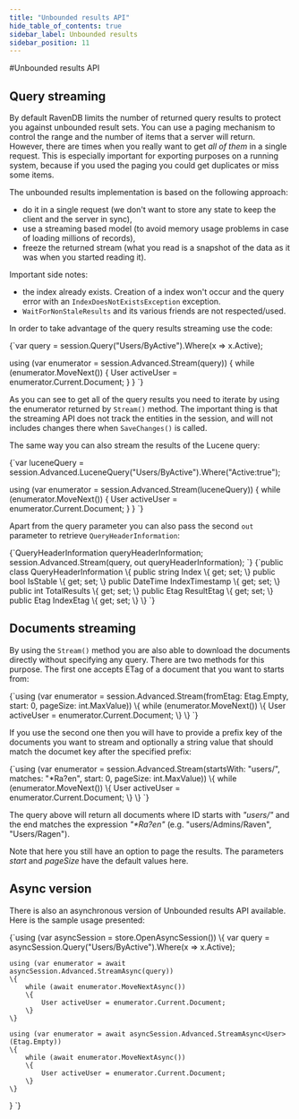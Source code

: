 ```yaml
---
title: "Unbounded results API"
hide_table_of_contents: true
sidebar_label: Unbounded results
sidebar_position: 11
---
```



#Unbounded results API

## Query streaming

By default RavenDB limits the number of returned query results to protect you against unbounded result sets. You can use a paging
mechanism to control the range and the number of items that a server will return. However, there are times when you really want to
get _all of them_ in a single request. This is especially important for exporting purposes on a running system, because if you
used the paging you could get duplicates or miss some items.

The unbounded results implementation is based on the following approach:

* do it in a single request (we don't want to store any state to keep the client and the server in sync),
* use a streaming based model (to avoid memory usage problems in case of loading millions of records),
* freeze the returned stream (what you read is a snapshot of the data as it was when you started reading it).

Important side notes:    

* the index already exists. Creation of a index won't occur and the query error with an `IndexDoesNotExistsException` exception.
* `WaitForNonStaleResults` and its various friends are not respected/used.

In order to take advantage of the query results streaming use the code:

<TabItem value="query_streaming_1" label="query_streaming_1">
<CodeBlock language="csharp">
{`var query = session.Query<User>("Users/ByActive").Where(x => x.Active);

using (var enumerator = session.Advanced.Stream(query))
\{
	while (enumerator.MoveNext())
	\{
		User activeUser = enumerator.Current.Document;
	\}
\}
`}
</CodeBlock>
</TabItem>

As you can see to get all of the query results you need to iterate by using the enumerator returned by `Stream()` method. The important
thing is that the streaming API does not track the entities in the session, and will not includes changes there when `SaveChanges()`
is called.

The same way you can also stream the results of the Lucene query:

<TabItem value="query_streaming_2" label="query_streaming_2">
<CodeBlock language="csharp">
{`var luceneQuery = session.Advanced.LuceneQuery<User>("Users/ByActive").Where("Active:true");

using (var enumerator = session.Advanced.Stream(luceneQuery))
\{
	while (enumerator.MoveNext())
	\{
		User activeUser = enumerator.Current.Document;
	\}
\}
`}
</CodeBlock>
</TabItem>

Apart from the query parameter you can also pass the second `out` parameter to retrieve `QueryHeaderInformation`:

<TabItem value="query_streaming_3" label="query_streaming_3">
<CodeBlock language="csharp">
{`QueryHeaderInformation queryHeaderInformation;
session.Advanced.Stream(query, out queryHeaderInformation);
`}
</CodeBlock>
</TabItem>

<TabItem value="query_streaming_4" label="query_streaming_4">
<CodeBlock language="csharp">
{`public class QueryHeaderInformation
\{
	public string Index \{ get; set; \}
	public bool IsStable \{ get; set; \}
	public DateTime IndexTimestamp \{ get; set; \}
	public int TotalResults \{ get; set; \}
	public Etag ResultEtag \{ get; set; \}
	public Etag IndexEtag \{ get; set; \}
\}
`}
</CodeBlock>
</TabItem>

## Documents streaming

By using the `Stream()` method you are also able to download the documents directly without specifying any query. There are two methods for this purpose.
The first one accepts ETag of a document that you want to starts from:

<TabItem value="doc_streaming_1" label="doc_streaming_1">
<CodeBlock language="csharp">
{`using (var enumerator = session.Advanced.Stream<User>(fromEtag: Etag.Empty,
                                                      start: 0, pageSize: int.MaxValue))
\{
	while (enumerator.MoveNext())
	\{
		User activeUser = enumerator.Current.Document;
	\}
\}
`}
</CodeBlock>
</TabItem>

If you use the second one then you will have to provide a prefix key of the documents you want to stream and optionally a string value that
should match the documet key after the specified prefix:

<TabItem value="doc_streaming_2" label="doc_streaming_2">
<CodeBlock language="csharp">
{`using (var enumerator = session.Advanced.Stream<User>(startsWith: "users/",
                                                      matches: "*Ra?en",
                                                      start: 0, pageSize: int.MaxValue))
\{
	while (enumerator.MoveNext())
	\{
		User activeUser = enumerator.Current.Document;
	\}
\}
`}
</CodeBlock>
</TabItem>

The query above will return all documents where ID starts with _"users/"_ and the end matches the expression _"*Ra?en"_ (e.g. "users/Admins/Raven", "Users/Ragen").

Note that here you still have an option to page the results. The parameters _start_ and _pageSize_ have the default values here.

## Async version

There is also an asynchronous version of Unbounded results API available. Here is the sample usage presented:

<TabItem value="query_streaming_async" label="query_streaming_async">
<CodeBlock language="csharp">
{`using (var asyncSession = store.OpenAsyncSession())
\{
	var query = asyncSession.Query<User>("Users/ByActive").Where(x => x.Active);

	using (var enumerator = await asyncSession.Advanced.StreamAsync(query))
	\{
		while (await enumerator.MoveNextAsync())
		\{
			User activeUser = enumerator.Current.Document;
		\}
	\}
	
	using (var enumerator = await asyncSession.Advanced.StreamAsync<User>(Etag.Empty))
	\{
		while (await enumerator.MoveNextAsync())
		\{
			User activeUser = enumerator.Current.Document;
		\}
	\}
\}
`}
</CodeBlock>
</TabItem>
 
